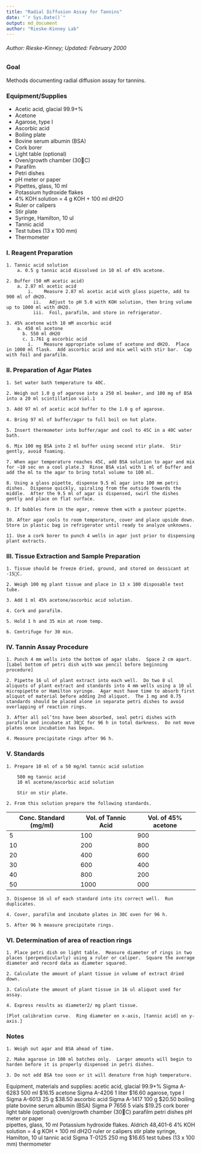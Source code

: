 ---
title: "Radial Diffusion Assay for Tannins"
date: "`r Sys.Date()`"
output: md_document
author: "Rieske-Kinney Lab"
---

###### Author: Rieske-Kinney; Updated: February 2000

### Goal

Methods documenting radial diffusion assay for tannins.

### Equipment/Supplies

* Acetic acid, glacial 99.9+%
* Acetone
* Agarose, type I
* Ascorbic acid	
* Boiling plate
* Bovine serum albumin (BSA)
* Cork borer
* Light table (optional)
* Oven/growth chamber (30C)
* Parafilm
* Petri dishes
* pH meter or paper		
* Pipettes, glass, 10 ml
* Potassium hydroxide flakes
* 4% KOH solution = 4 g KOH + 100 ml dH2O 
* Ruler or calipers
* Stir plate
* Syringe, Hamilton, 10 ul
* Tannic acid
* Test tubes (13 x 100 mm)
* Thermometer

### I. Reagent Preparation
```
1. Tannic acid solution
    a. 0.5 g tannic acid dissolved in 10 ml of 45% acetone.

2. Buffer (50 mM acetic acid)
    a. 2.87 ml acetic acid
        i.    Measure 2.87 ml acetic acid with glass pipette, add to 900 ml of dH2O.
	      ii.   Adjust to pH 5.0 with KOH solution, then bring volume up to 1000 ml with dH2O. 
	      iii.  Foil, parafilm, and store in refrigerator.

3. 45% acetone with 10 mM ascorbic acid
    a. 450 ml acetone
	  b. 550 ml dH2O
	  c. 1.761 g ascorbic acid
        i.    Measure appropriate volume of acetone and dH2O.  Place in 1000 ml flask.  Add ascorbic acid and mix well with stir bar.  Cap with foil and parafilm.
```

### II. Preparation of Agar Plates
```
1. Set water bath temperature to 40C.  

2. Weigh out 1.0 g of agarose into a 250 ml beaker, and 100 mg of BSA into a 20 ml scintillation vial.1

3. Add 97 ml of acetic acid buffer to the 1.0 g of agarose.

4. Bring 97 ml of buffer/agar to full boil on hot plate.

5. Insert thermometer into buffer/agar and cool to 45C in a 40C water bath.

6. Mix 100 mg BSA into 2 ml buffer using second stir plate.  Stir gently, avoid foaming.

7. When agar temperature reaches 45C, add BSA solution to agar and mix for ~10 sec on a cool plate.3  Rinse BSA vial with 1 ml of buffer and add the ml to the agar to bring total volume to 100 ml.	
 
8. Using a glass pipette, dispense 9.5 ml agar into 100 mm petri dishes.  Dispense quickly, spiraling from the outside towards the middle.  After the 9.5 ml of agar is dispensed, swirl the dishes gently and place on flat surface.

9. If bubbles form in the agar, remove them with a pasteur pipette.

10. After agar cools to room temperature, cover and place upside down.  Store in plastic bag in refrigerator until ready to analyze unknowns.		

11. Use a cork borer to punch 4 wells in agar just prior to dispensing plant extracts. 
```

### III. Tissue Extraction and Sample Preparation
```
1. Tissue should be freeze dried, ground, and stored on dessicant at -15C.

2. Weigh 100 mg plant tissue and place in 13 x 100 disposable test tube.

3. Add 1 ml 45% acetone/ascorbic acid solution.

4. Cork and parafilm.

5. Hold 1 h and 35 min at room temp.  

6. Centrifuge for 30 min.
```
				
### IV. Tannin Assay Procedure
```
1. Punch 4 mm wells into the bottom of agar slabs.  Space 2 cm apart. [Label bottom of petri dish with wax pencil before beginning procedure]

2. Pipette 16 ul of plant extract into each well.  Do two 8 ul aliquots of plant extract and standards into 4 mm wells using a 10 ul micropipette or Hamilton syringe.  Agar must have time to absorb first aliquot of material before adding 2nd aliquot.  The 1 mg and 0.75 standards should be placed alone in separate petri dishes to avoid overlapping of reaction rings.

3. After all sol’tns have been absorbed, seal petri dishes with parafilm and incubate at 30C for 96 h in total darkness.  Do not move plates once incubation has begun.  	

4. Measure precipitate rings after 96 h.
```

### V. Standards
```						
1. Prepare 10 ml of a 50 mg/ml tannic acid solution

	500 mg tannic acid
	10 ml acetone/ascorbic acid solution

	Stir on stir plate.

2. From this solution prepare the following standards.
```
Conc. Standard (mg/ml)    | Vol. of Tannic Acid | Vol. of 45% acetone
--------------------------|---------------------|--------------------
          5			          |       100			      |       900
		      10			        |       200			      |       800
		      20			        |       400			      |       600
		      30			        |       600       		|       400
		      40			        |       800			      |       200
		      50			        |       1000			    |       000
```
3. Dispense 16 ul of each standard into its correct well.  Run duplicates.

4. Cover, parafilm and incubate plates in 30C oven for 96 h.

5. After 96 h measure precipitate rings.
```
	
### VI. Determination of area of reaction rings
```
1. Place petri dish on light table.  Measure diameter of rings in two places (perpendicularly) using a ruler or caliper.  Square the average diameter and record data as diameter squared.

2. Calculate the amount of plant tissue in volume of extract dried down.

3. Calculate the amount of plant tissue in 16 ul aliquot used for assay.

4. Express results as diameter2/ mg plant tissue.

[Plot calibration curve.  Ring diameter on x-axis, [tannic acid] on y-axis.]
```
								
### Notes
```
1. Weigh out agar and BSA ahead of time.

2. Make agarose in 100 ml batches only.  Larger amounts will begin to harden before it is properly dispensed in petri dishes.

3. Do not add BSA too soon or it will denature from high temperature.
```

Equipment, materials and supplies:
acetic acid, glacial 99.9+%		Sigma A-6283	500 ml	$16.15
acetone				Sigma A-4206	1 liter		$16.60
agarose, type I			Sigma A-6013	25 g		$38.50
ascorbic acid				Sigma A-1417	100 g		$20.50
boiling plate
bovine serum albumin (BSA)	Sigma P 7656		5 vials		$19.25
cork borer
light table (optional)
oven/growth chamber (30C)
parafilm
petri dishes
pH meter or paper		
pipettes, glass, 10 ml
Potassium hydroxide flakes.		Aldrich 48,401-6
	4% KOH solution = 4 g KOH + 100 ml dH2O 
ruler or calipers
stir plate
syringe, Hamilton, 10 ul
tannic acid 				Sigma T-0125		250 mg	$16.65
test tubes (13 x 100 mm)
thermometer